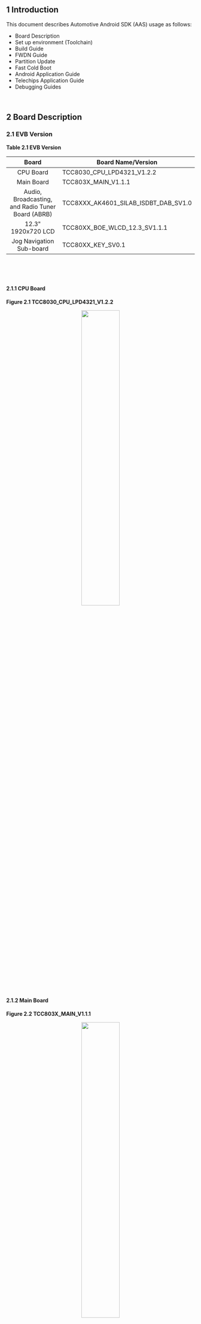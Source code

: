 
## 1 Introduction

This document describes Automotive Android SDK (AAS) usage as follows:

- Board Description
- Set up environment (Toolchain)
- Build Guide
- FWDN Guide
- Partition Update
- Fast Cold Boot
- Android Application Guide
- Telechips Application Guide
- Debugging Guides

&nbsp;&nbsp;&nbsp;

## 2 Board Description

### 2.1 EVB Version

**Table 2.1 EVB Version**

| **Board** | **Board Name/Version** |
|:--:|----|
| CPU Board | TCC8030_CPU_LPD4321_V1.2.2 |
| Main Board | TCC803X_MAIN_V1.1.1 |
| Audio, Broadcasting, and Radio Tuner Board (ABRB) | TCC8XXX_AK4601_SILAB_ISDBT_DAB_SV1.0 |
| 12.3" 1920x720 LCD | TCC80XX_BOE_WLCD_12.3_SV1.1.1 |
| Jog Navigation Sub-board | TCC80XX_KEY_SV0.1 |

&nbsp; 

&nbsp; 

#### 2.1.1 CPU Board

**Figure 2.1 TCC8030_CPU_LPD4321_V1.2.2**

<p align="center"><img src="https://ye-eun-kang.github.io/documentimage/images/TCC803x/SW/Android/12/TCC803x%20Android%2012%20SDK-Getting%20Started/image-20250527134448818.png" width="45%" /></p>

&nbsp; 

&nbsp; 

#### 2.1.2 Main Board

**Figure 2.2 TCC803X_MAIN_V1.1.1**

<p align="center"><img src="https://ye-eun-kang.github.io/documentimage/images/TCC803x/SW/Android/12/TCC803x%20Android%2012%20SDK-Getting%20Started/image-20250527134601944.png" width="45%" /></p>

&nbsp; 

&nbsp; 

####  2.1.3 Audio, Broadcasting, and Radio Tuner Board (ABRB)

**Figure 2.3 TCC8XXX_AK4601_SILAB_ISDBT_DAB_SV1.0**

<p align="center"><img src="https://ye-eun-kang.github.io/documentimage/images/TCC803x/SW/Android/12/TCC803x%20Android%2012%20SDK-Getting%20Started/image-20250527134721516.png" width="45%" /></p>

&nbsp;

**Note:** For this SDK, the AK4601 codec is supported by default. Refer to Table 2.2.

&nbsp;

**Table 2.2 Codec Selection**

| **Category** |                     **Function Switch**                      | **Description** |
| :----------: | :----------------------------------------------------------: | :-------------: |
|  CODEC_SEL   | <p align="center"><img src="https://ye-eun-kang.github.io/documentimage/images/TCC803x/SW/Android/12/TCC803x%20Android%2012%20SDK-Getting%20Started/image-20250527134813798.png" width="45%" /></p> |     AK4601      |
|              | <p align="center"><img src="https://ye-eun-kang.github.io/documentimage/images/TCC803x/SW/Android/12/TCC803x%20Android%2012%20SDK-Getting%20Started/image-20250527134823042.png" width="45%" /></p> |     TCC7604     |

&nbsp;

&nbsp;

#### 2.1.4 12.3" 1920x720 LCD

**Figure 2.4 TCC80XX_BOE_WLCD_12.3_SV1.1.1**

<p align="center"><img src="https://ye-eun-kang.github.io/documentimage/images/TCC803x/SW/Android/12/TCC803x%20Android%2012%20SDK-Getting%20Started/image-20250527134914704.png" width="45%" /></p>

&nbsp;

&nbsp;

#### 2.1.5 Jog Navigation Sub-board

**Figure 2.5 TCC80XX_KEY_SV0.1 (Top View)**

<p align="center"><img src="https://ye-eun-kang.github.io/documentimage/images/TCC803x/SW/Android/12/TCC803x%20Android%2012%20SDK-Getting%20Started/image-20250527134942851.png" width="45%" /></p>

&nbsp;



**Figure 2.6 TCC80XX_KEY_SV0.1 (Bottom View)**

<p align="center"><img src="https://ye-eun-kang.github.io/documentimage/images/TCC803x/SW/Android/12/TCC803x%20Android%2012%20SDK-Getting%20Started/image-20250527134955525.png" width="45%" /></p>

&nbsp;

&nbsp;

#### 2.2 Boot Mode

#### 2.2.1 USB Boot Mode

**Table 2.3 Set to USB Boot Mode (USB 2.0)**

| **Category** |                   **USB Boot Mode Switch**                   |                        **FWDN Port**                         |
| ------------ | :----------------------------------------------------------: | :----------------------------------------------------------: |
| TCC803x      | <p align="center"><img src="https://ye-eun-kang.github.io/documentimage/images/TCC803x/SW/Android/12/TCC803x%20Android%2012%20SDK-Getting%20Started/image-20250527135144435.png" width="45%" /></p> | <p align="center"><img src="https://ye-eun-kang.github.io/documentimage/images/TCC803x/SW/Android/12/TCC803x%20Android%2012%20SDK-Getting%20Started/image-20250527135133425.png" width="45%" /></p> |

&nbsp;

&nbsp;

#### 2.2.2 eMMC Boot Mode

Table 2.4 Set to eMMC Boot Mode

| Category |                    eMMC Boot Mode Switch                     |                         Reset Switch                         |                            Note                             |
| :------: | :----------------------------------------------------------: | :----------------------------------------------------------: | :---------------------------------------------------------: |
| TCC803x  | <p align="center"><img src="https://ye-eun-kang.github.io/documentimage/images/TCC803x/SW/Android/12/TCC803x%20Android%2012%20SDK-Getting%20Started/image-20250527135256948.png" width="45%" /></p> | <p align="center"><img src="https://ye-eun-kang.github.io/documentimage/images/TCC803x/SW/Android/12/TCC803x%20Android%2012%20SDK-Getting%20Started/image-20250527135254175.png" width="45%" /></p> | The reset button is on the bottom left corner of the board. |

&nbsp;

&nbsp;

#### 2.2.3 SNOR/eMMC Boot Mode

**Table 2.5 Set to SNOR/eMMC Boot Mode**

| **Category** | **SNOR/eMMC Boot Mode Switch**                               | **Reset Switch**                                             | **Note**                                                     |
| ------------ | ------------------------------------------------------------ | ------------------------------------------------------------ | ------------------------------------------------------------ |
| TCC803x      | <p align="center"><img src="https://ye-eun-kang.github.io/documentimage/images/TCC803x/SW/Android/12/TCC803x%20Android%2012%20SDK-Getting%20Started/image-20250527135356911.png" width="45%" /></p> | <p align="center"><img src="https://ye-eun-kang.github.io/documentimage/images/TCC803x/SW/Android/12/TCC803x%20Android%2012%20SDK-Getting%20Started/image-20250527135400032.png" width="45%" /></p> | The  reset button is on the bottom left corner of the board. |

&nbsp;

&nbsp;

## 3 Set Up Environment

This chapter describes how to set up the environment to build the Android source files.

<Admonition type="important" title="Important">

You must use Linux because building on Windows is currently not supported.

</Admonition>


&nbsp;

### 3.1 Set Up Linux Host Machine

#### 3.1.1 Hardware Requirements

Your development host machine should meet the following hardware requirements:

- 64-bit environment

- At least 250 GB of free disk space to check out the code and an extra 150 GB to build the code  
  (If you conduct multiple builds, you will need even more space.)

- At least 16 GB of RAM (only if you run Linux in a virtual machine)

&nbsp;

&nbsp;

#### 3.1.2 Software Requirements

##### 3.1.2.1 Install Required Packages

To set up the build environment recommended by google, refer to [https://source.android.com/docs/setup/start/initializing](https://source.android.com/docs/setup/start/initializing).

If you want to set up a build environment tested by Telechips, see the followings:

- **Ubuntu 20.04**
  - Required packages


```
apt install -y net-tools make build-essential cmake gcc g++ perl openjdk-11-jdk ncftp chrony diffstat ctags

apt install -y git gnupg flex bison zip curl zlib1g-dev gcc-multilib g++-multilib libc6-dev libc6-dev-i386 lib32ncurses-dev x11proto-core-dev libx11-dev lib32z1-dev libgl1-mesa-dev libxml2-utils xsltproc unzip fontconfig sqlite libffi-dev libbz2-dev libreadline-dev libsqlite3-dev libssl-dev lzop dos2unix python2 python-dev python3-dev libncurses5 xz-utils tk-dev manpages-dev bzip2 device-tree-compiler libspiro-dev p7zip
apt install -y gawk wget texinfo chrpath socat cpio python3 python3-pip python3-pexpect debianutils iputils-ping python3-git python3-jinja2 libegl1-mesa libsdl1.2-dev pylint3 xterm python3-subunit mesa-common-dev
apt install -y libncurses* subversion automake
apt install -y zstd
apt install -y git
```

&nbsp;

- **Fedora 20**
  - Required packages


```
yum -y install glibc*
yum -y install glibc-devel*
yum -y install libstdc++*
yum -y install libstdc++-devel*
yum -y install python-devel
yum -y install perl-XML-Xerces.x86_64*
yum -y install aalib-libs*
yum -y install antlr-javadoc*
yum -y install baekmuk-bdf-fonts*
yum -y install baekmuk-ttf-fonts-batang*
yum -y install baekmuk-ttf-fonts-dotum*
yum -y install baekmuk-ttf-fonts-gulim*
yum -y install baekmuk-ttf-fonts-hline*
yum -y install createrepo*
yum -y install deltarpm*
yum -y install docbook-utils-pdf*
yum -y install fonts-ISO8859*
yum -y install gitk*
yum -y install global*
yum -y install graphviz*
yum -y install gtksourceview2*
yum -y install gupnp-devel*
yum -y install gypsy-devel*
yum -y install jakarta-commons-beanutils-javadoc*
yum -y install libdiscid*
yum -y install libogg-devel*
yum -y install libspiro*
yum -y install libssh2-devel*
yum -y install libuser-devel*
yum -y install libX11*
yum -y install libXrandr*
yum -y install man-pages-ko*
yum -y install meld*
yum -y install monodoc*
yum -y install ncurses-devel*
yum -y install perl-devel*
yum -y install perl-ExtUtils-MakeMaker*
yum -y install rapidsvn*
yum -y install SDL-devel*
yum -y install sos*
yum -y install system-config-date*
yum -y install system-config-httpd*
yum -y install vim-X11*
yum -y install w3m*
yum -y install wxBase*
yum -y install wxGTK*
yum -y install dx*
yum -y install xfsprogs*
yum -y install xorg-x11-fonts-ISO8859*
yum -y install xorg-x11-fonts-misc*
yum -y install xz-lzma-compat*
yum -y install readline*
yum -y install libX11-devel*
yum -y install glibc-devel*
yum -y install readline-devel*
yum -y install acpi*
yum -y install libx86*
yum -y install libssl*
yum -y install hdparm*
yum -y install gucharmap*
yum -y install libX11*
yum -y install libX11-devel*
yum -y install x11-ssh-askpass*
yum -y install libX11-devel*
yum -y install libX11.x86_64*
yum -y install python
yum -y install bleachbit.noarch*
yum -y install libstdc++.i686*
yum -y install zlib.i686*
yum -y install zlib-devel.i686*
yum -y install python-devel.i686*
yum -y install xerces-c-devel.i686*
yum -y install readline.i686*
yum -y install libX11-devel.i686*
yum -y install glibc-devel.i686*
yum -y install readline-devel.i686*
yum -y install libx86.i686*
yum -y install libX11.i686*
yum -y install libX11-devel.i686*
yum -y install libX11.i686*
yum -y install libX11-devel.i686*
yum -y install libXrender.i686*
yum -y install vim-X11.x86_64*
yum -y install gperf
yum -y install perl-Switch.noarch
yum -y install libmp*
yum -y install tmux
yum -y install java-1.8.0-openjdk*
yum -y install vim
yum -y install sysstat
yum -y install zlib-devel
yum -y install openldap-clients nss-pam-ldapd
yum -y install java-1.8.0-openjdk*
yum -y install bison
yum -y install flex

```

&nbsp;

- **Fedora 20**
  - GCC upgrade (v5.3.1)


```
yum install gcc-c++ --nogpgcheck --releasever=23
yum install libgcc-5.3.1-6.fc23.i686 --nogpgcheck --releasever=23
```

&nbsp;

**Note 1:** For the details on the required packages for Linux Host Machine to build sub-core, refer to Chapter 4.4.3 List of Packages Required for Host Development System to Use Yocto Project in *“TCC805x Linux SDK-Getting Started”*. \[6\]

**Note 2:** Required packages to be installed may be different depending on the version of Ubuntu and Fedora. If the build does not work, the required package may not be installed.

&nbsp;

&nbsp;

##### 3.1.2.2 Toolchain Path

**<u>Bootloader</u>**

This Android SDK uses U-Boot as the bootloader. Refer to Chapter 4.1.2.2.1 Set Configuration of Toolchain for U-Boot.

&nbsp;

**<u>Kernel</u>**

Refer to Chapter 4.1.2.4.2 Kernel Configuration for Toolchain of Kernel.

&nbsp;

&nbsp;

#### 3.1.3 Telechips Test Environment 

- Tested on Fedora

  - Fedora 20 (Linux-3.19.8-100.fc20.x86_64-x86_64++debug)


  - GNU Make 3.82 or higher


  - Python 2.7.5


  - Git 2.25.1 or higher


  - OpenJDK 9 or higher


&nbsp;

- Tested on Ubuntu

  - Ubuntu 20.04.5-LTS


  - GNU Make 3.82 or higher


  - Python 2.7.18


  - Git 2.25.1 or higher


  - OpenJDK 9 or higher

  &nbsp;

  &nbsp;

  

## 4 Build Guide

### 4.1 TCC803x EVB (64-bit SDK)

#### 4.1.1 Download SDK

Download SDK **TCC803x_Android12_IVI_1.0.0** from the Telechips Android Git server.

```
$ mkdir mydroid
$ cd mydroid


$ repo init -u ssh://android.telechips.com/android_avn/android/platform/manifest.git -b TCC803x_Android12_IVI_1.0.0
$ repo sync

```

&nbsp;

**Note:** It is recommended to use the **c** option for repo sync to reduce the time for downloading SDK.

The **c** option means that only the source of the revision branch specified in the manifest file is synchronized. (Usage: **`repo sync -c -j8`**)

To reduce the downloading time and SDK size, **`clone-depth = "1"`** for a specific AOSP git in the manifest file is specified as follows. The manifest file, “default.xml”, is in the “.repo/manifests” path.

<p align="center"><img src="https://ye-eun-kang.github.io/documentimage/images/TCC803x/SW/Android/12/TCC803x%20Android%2012%20SDK-Getting%20Started/image-20250527142018329.png" width="45%" /></p>

The **`clone-depth`** option means that a shallow clone is created with a history truncated to the number of commits specified by **`depth`** option.

However, the shallow clone cannot be pushed to the server. If you need to push all the sources to the server or push the commit, you should use the following command. You can get all commit history for the shallow clone by using the following command.

&nbsp;

**Note:** You can check the remote-name of the specific git by using the **`git remote -v`** command.

```
$ git fetch --unshallow [remote-name]
```

To apply the **`git fetch`** command above to all gits with clone-depth in the SDK, you should use the following command.

```
$ repo forall -c "git fetch --unshallow [remote-name]"
```

&nbsp;

&nbsp;

#### 4.1.2 Compile and Build Android Framework

##### 4.1.2.1 Set Up Compiling Environment

**`TARGET_PRODUCT`** must be set correctly for board configuration before compiling.

Execute the following commands.

&nbsp;

**Note:** **`.`** **`build/envsetup.sh`** is used to execute the shell scripter. There should be a space between dot (`.`) and **`build/envsetup.sh`**.

```
$ cd ~/mydroid/maincore
$ . build/envsetup.sh

$ lunch

You're building on Linux

Lunch menu... pick a combo:
     1. aosp_arm-eng
     2. aosp_arm64-eng
     3. aosp_barbet-userdebug
     4. aosp_blueline-userdebug
     5. aosp_blueline_car-userdebug
     6. aosp_bonito-userdebug
     7. aosp_bonito_car-userdebug
     8. aosp_bramble-userdebug
     9. aosp_bramble_car-userdebug
     10. aosp_car_arm-userdebug
     11. aosp_car_arm64-userdebug
     12. aosp_car_x86-userdebug
     13. aosp_car_x86_64-userdebug
     14. aosp_cf_arm64_auto-userdebug
     15. aosp_cf_arm64_phone-userdebug
     16. aosp_cf_x86_64_foldable-userdebug
     17. aosp_cf_x86_64_pc-userdebug
     18. aosp_cf_x86_64_phone-userdebug
     19. aosp_cf_x86_64_tv-userdebug
     20. aosp_cf_x86_auto-userdebug
     21. aosp_cf_x86_phone-userdebug
     22. aosp_cf_x86_tv-userdebug
     23. aosp_coral-userdebug
     24. aosp_coral_car-userdebug
     25. aosp_crosshatch-userdebug
     26. aosp_crosshatch_car-userdebug
     27. aosp_crosshatch_vf-userdebug
     28. aosp_flame-userdebug
     29. aosp_flame_car-userdebug
     30. aosp_redfin-userdebug
     31. aosp_redfin_car-userdebug
     32. aosp_redfin_vf-userdebug
     33. aosp_sargo-userdebug
     34. aosp_sargo_car-userdebug
     35. aosp_sunfish-userdebug
     36. aosp_sunfish_car-userdebug
     37. aosp_trout_arm64-userdebug
     38. aosp_trout_x86-userdebug
     39. aosp_x86-eng
     40. aosp_x86_64-eng
     41. arm_krait-eng
     42. arm_v7_v8-eng
     43. armv8-eng
     44. armv8_cortex_a55-eng
     45. armv8_kryo385-eng
     46. beagle_x15-userdebug
     47. beagle_x15_auto-userdebug
     48. car_tcc803x_arm64-eng
     49. car_x86_64-userdebug
     50. db845c-userdebug
     51. fuchsia_arm64-eng
     52. fuchsia_x86_64-eng
     53. gsi_car_arm64-userdebug
     54. gsi_car_x86_64-userdebug
     55. hikey-userdebug
     56. hikey64_only-userdebug
     57. hikey960-userdebug
     58. hikey960_tv-userdebug
     59. hikey_tv-userdebug
     60. pixel3_mainline-userdebug
     61. poplar-eng
     62. poplar-user
     63. poplar-userdebug
     64. qemu_trusty_arm64-userdebug
     65. sdk_car_arm-userdebug
     66. sdk_car_arm64-userdebug
     67. sdk_car_x86-userdebug
     68. sdk_car_x86_64-userdebug
     69. silvermont-eng
     70. uml-userdebug
     71. yukawa-userdebug
     72. yukawa_sei510-userdebug

Which would you like? [aosp_arm-eng] 48
[W][2024-07-09T15:58:10+0900][1] bool caps::initNs(nsjconf_t *)():215 prctl(PR_CAP_AMBIENT, PR_CAP_AMBIENT_CLEAR_ALL): Invalid argument
[W][2024-07-09T15:58:12+0900][1] bool caps::initNs(nsjconf_t *)():215 prctl(PR_CAP_AMBIENT, PR_CAP_AMBIENT_CLEAR_ALL): Invalid argument
device/telechips/car_tcc803x_arm64/device.mk:711: warning: BOARD_PLAT_PRIVATE_SEPOLICY_DIR has been deprecated. Use SYSTEM_EXT_PRIVATE_SEPOLICY_DIRS instead.
Updated 131 paths from the index

============================================
PLATFORM_VERSION_CODENAME=REL
PLATFORM_VERSION=12
TARGET_PRODUCT=car_tcc803x_arm64
TARGET_BUILD_VARIANT=eng
TARGET_BUILD_TYPE=release
TARGET_ARCH=arm64
TARGET_ARCH_VARIANT=armv8-a
TARGET_CPU_VARIANT=cortex-a72
TARGET_2ND_ARCH=arm
TARGET_2ND_ARCH_VARIANT=armv8-a
TARGET_2ND_CPU_VARIANT=cortex-a53
HOST_ARCH=x86_64
HOST_2ND_ARCH=x86
HOST_OS=linux
HOST_OS_EXTRA=Linux-3.19.8-100.fc20.x86_64-x86_64-Fedora-20-(Heisenbug)
HOST_CROSS_OS=windows
HOST_CROSS_ARCH=x86
HOST_CROSS_2ND_ARCH=x86_64
HOST_BUILD_TYPE=release
BUILD_ID=RT12.230114.001.A1
OUT_DIR=out
============================================

```

&nbsp;

**Note:** If you want to set **user** mode, use the **choosevariant** command.

&nbsp;

&nbsp;

##### 4.1.2.2 Compile Bootloader

You must compile bootloader and kernel first and then frameworks respectively.

- Bootloader path: ~/mydroid/maincore/bootable/bootloader/u-boot

&nbsp;

##### 4.1.2.2.1 Set Configuration of Toolchain for U-Boot

Before building the bootloader, you should download toolchain from the following website:

- [https://developer.arm.com/downloads/-/gnu-a](https://developer.arm.com/downloads/-/gnu-a)

&nbsp;

**Note**: The link is subject to change without notice.

The information of the toolchain to compile U-Boot is **`gcc-arm-9.2-2019.12-x86_64-aarch64-none-linux-gnu.tar.xz`** and **`gcc-arm-9.2-2019.12-x86_64-arm-none-linux-gnueabihf.tar.xz`**.

You can build the bootloader after setting all prerequisites. If you select a configuration according to the CPU board, it will be set accordingly.

Set toolchain path and configuration of U-Boot as follows.

```
$ cd gcc-arm-9.2-2019.12-x86_64-arm-none-linux-gnueabihf/bin
$ export PATH=$PWD:$PATH
$ cd gcc-arm-9.2-2019.12-x86_64-aarch64-none-linux-gnu/bin
$ export PATH=$PWD:$PATH
$ echo $PATH  // you can check toolchain path is applied in $PATH$ cd ~/mydroid/maincorebootable/bootloader/u-boot
$ cd ~/mydroid/maincore/bootable/bootloader/u-boot 
$ source scripts/envsetup.sh

[1] Telechips Android Platform
[2] Telechips Android Platform (64bit)
[3] Telechips Linux Platform
[4] Telechips Linux Platform (64bit)
Select platform (default 4): 2

[1] TCC805x
[2] TCC803x
Select SoC family (default 1): 2

[1] TCC803XP EVB 1.0
[2] TCC8030 EVB 0.1
Select board (default 1): 2

[1] Maincore
Select core (default 1): 1

### U-Boot Environment Setup Complete ###

- ARCH=arm64
- CROSS_COMPILE=aarch64-none-linux-gnu-
- DEVICE_TREE=tcc8030-evb_sv0.1

```

&nbsp;

&nbsp;

##### 4.1.2.2.2 Build U-Boot and Make ROM File

To build the bootloader (U-Boot) for EVB of 64-bit SDK, use the following default configuration files and execute the **make** command depending on the chipset.

```
$  make tcc803x_android_12_defconfig       
```

&nbsp; 

**Note:** If you want to configure the boot mode to **single** mode, remove the build option as follows:

 &nbsp;

1. Run **make menuconfig** command and remove the configuration as follows.

```
 $ make menuconfig  ARM  architecture --->  Telechips  architecture specifics --->  [  ] Boot subcore kernel by maincore       
```

&nbsp;

2. Compile the code, and you will find the “u-boot.rom” file in ~mydroid/maincore/bootable/bootloader/u-boot.

```
 $ make -j8     
```

 &nbsp;

 &nbsp;

##### 4.1.2.3 Generic Kernel Image (GKI)

Information about the Generic Kernel Image (GKI) project by Google can be found at the following website:

- [https://source.android.com/docs/core/architecture/kernel/generic-kernel-image](https://source.android.com/docs/core/architecture/kernel/generic-kernel-image)

&nbsp;

&nbsp;

#### Compile Linux Kernel

The top layer of the SDK tree consists of the following components:

- Kernel

- Maincore

- Subcore

If you modify the kernel code, you must compile the GKI image, “boot.img” and “vendor_boot.img”, because the output file (“.ko”) of the kernel device is included in the “vendor_boot.img”.

Information about the vendor_boot partition can be found at the following website:

- [https://source.android.com/docs/core/architecture/partitions/vendor-boot-partitions](https://source.android.com/docs/core/architecture/partitions/vendor-boot-partitions)

&nbsp;

##### 4.1.2.4.1 Kernel Configuration – Device Tree

The board configuration files are all in “kernel/common/arch/arm64/boot/dts” path**.** The “.dts” file includes a specific configuration depending on the LCD panel.

Also, detailed configuration files are listed in the “kernel/common/arch/arm64/boot/dts/tcc” path**.**

- For TCC803x, “tcc803x-android-lpd4321_sv1.0.dts” and “tcc803x-android-ivi.dtsi” are used for kernel device configuration. After compiling the kernel, these dt-files produce binaries named “tcc803x-android-lpd4321_sv1.0.dtb” in the following two paths:

  - kernel/out_abi/android12-5.4/common/arch/arm64/boot/dts/tcc


  - maincore/out/target/product/car_tcc803x_arm64


&nbsp;

##### 4.1.2.4.2 Kernel Configuration

Before building the kernel, you should download the toolchain from the following:

- [https://releases.linaro.org/components/toolchain/binaries/7.2-2017.11/aarch64-linux-gnu/](https://releases.linaro.org/components/toolchain/binaries/7.2-2017.11/aarch64-linux-gnu/)

The information of toolchain for compiling kernel is **gcc-linaro-7.2.1-2017.11-x86_64_aarch64-linux-gnu.tar.xz**. And you should set up your environment as follows.

The path where the toolchain is installed should be set in **PATH**. The following is an example.

```
Example)
$ export  PATH=/opt/gcc-linaro-7.2.1-2017.11-x86_64_aarch64-linux-gnu/bin:$PATH     
```

To set the GKI kernel configuration, use the following default configuration file located in **“**kernel/common/arch/arm64/configs/” path.

- gki_defconfig

&nbsp;

<Admonition type="important" title="Important">

“gki_defconfig” is a config defined by Google and must not be modified or deleted.

</Admonition>


&nbsp;

To set the telechips kernel configuration, use the following fragment files located in “kernel/common/arch/arm64/configs/” path.

- TCC803x: “telechips_gki_tcc803x.fragment”

By compiling “gki_defconfig” and “telechips_gki_tcc803xpe.fragment", “.config" is created and this file will be located in the “kernel/out_abi/android12-5.10/common/” path. Refer to Chapter 4.1.2.4.3.

To build the GKI kernel and enable automatic copying of the output after building the GKI kernel, you must set the path to “maincore/device/telechips/car_tcc803x-kernel”. If the output is not copied, you will be unable to build the Android 12 SDK.

```
$ cd ~/mydroid/maincore
$ cd device/telechips/car_tcc803x-kernel

$ sdk_dir=$PWD
$ croot
$ cd ../kernel
$ export ARCH=arm64 CROSS_COMPILE=aarch64-linux-gnu- LLVM=1
```

&nbsp;

&nbsp;

##### 4.1.2.4.3 Compile Kernel

Execute **build_abi.sh** in the kernel directory. (file path: kernel/build/build_abi.sh)

&nbsp;

&nbsp;

# References

1.  Contact Telechips for more details: [sales@telechips.com](mailto:sales@telechips.com)

2.  For more information about ADB: [https://developer.android.com/studio/releases/platform-tools](https://developer.android.com/studio/releases/platform-tools)

3.  For ADB Command: [https://developer.android.com/studio/command-line/adb](https://developer.android.com/studio/command-line/adb)

4.  For more information about Toolchain: [https://developer.android.com/ndk/guides/build](https://developer.android.com/ndk/guides/build)

5.  TC Common-User Guide for mktcimg

TCCxxxx Common-User Guide for Firmware Downloader V8

6.  TCC805x Linux SDK-Getting Started

7.  TCCxxxx Android 12 SDK-Reference Manual for Supported Media Format

8.  TCCxxxx Android SDK-User Guide for Dynamic Partitions

**Note**: Reference documents can be provided whenever available, depending on the terms of a contract. If the reference documents are unavailable, the contents directly related to your development can be guided.

&nbsp;

&nbsp;

## Revision History

### Rev. 1.00: 2024-07-30

- Official version release

&nbsp;

&nbsp;



##### DISCLAIMER

This material is being made available solely for your internal use with its products and service offerings of Telechips, Inc (“Telechips”). and/or licensors and shall not be used for any other purposes. This material may not be altered, edited, or modified in any way without Telechips’ prior written approval. Unauthorized use or disclosure of this material or the information contained herein is strictly prohibited, and you agree to indemnify Telechips and licensors for any damages or losses suffered by Telechips and/or licensors for any unauthorized uses or disclosures of this material, in whole or part. Further, Telechips, Inc. reserves the right to revise this material and to make changes to its content, at any time, without obligation to notify any person or entity of such revisions or changes.

THIS MATERIAL IS BEING PROVIDED “AS IS” WITHOUT WARRANTY OF ANY KIND, WHETHER EXPRESSED, IMPLIED, STATUTORY OR OTHERWISE. TO THE MAXIMUM EXTENT PERMITTED BY LAW, TELECHIPS AND/OR LICENSORS SPECIFICALLY DISCLAIM ALL WARRANTIES OF TITLE, MERCHANTABILITY, NON-INFRINGEMENT, FITNESS FOR A PARTICULAR PURPOSE, SATISFACTORY QUALITY, COMPLETENESS OR ACCURACY, AND ALL WARRANTIES ARISING OUT OF TRADE USAGE OR OUT OF A COURSE OF DEALING OR COURSE OF PERFORMANCE. MOREOVER, NEITHER TELECHIPS, INC. NOR LICENSORS, SHALL BE LIABLE TO YOU OR ANY THIRD PARTY FOR ANY EXPENSES, LOSSES, USE, OR ACTIONS HOWSOEVER INCURRED OR UNDERTAKEN BY YOU IN RELIANCE ON THIS MATERIAL.

THIS MATERIAL IS DESIGNED FOR GENERAL PURPOSE, AND ACCORDINGLY YOU ARE RESPONSIBLE FOR ALL OR ANY OF INTELLECTUAL PROPERTY LICENSES REQUIRED FOR ACTUAL APPLICATION. TELECHIPS, INC. DOES NOT PROVIDE ANY INDEMNIFICATION FOR ANY INTELLECTUAL PROPERTIES OWNED BY THIRD PARTY.

Copyright Statement

Copyright in this material provided by Telechips, Inc. is owned by Telechips unless otherwise noted. For reproduction or use of Telechips’ copyright material, prior written consent should be obtained from Telechips. That prior written consent, if given, will be subject to conditions that Telechips’ name should be included and interest in the material should be acknowledged when the material is reproduced or quoted, either in whole or in part. You must not copy, adapt, publish, distribute, or commercialize any contents contained in the material in any manner without the written permission of Telechips. Trademarks used in Telechips’ copyright material are the property of Telechips.

***For customers who use Google technology:***

 "Copyright © 2013 Google Inc. All rights reserved.”